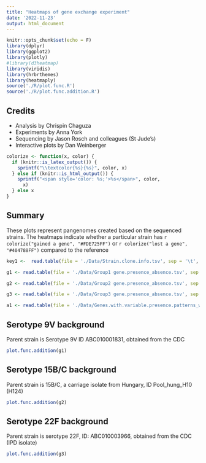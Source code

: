 ```yaml
---
title: "Heatmaps of gene exchange experiment"
date: '2022-11-23'
output: html_document
---
```


```r
knitr::opts_chunk$set(echo = F)
library(dplyr)
library(ggplot2)
library(plotly)
#library(d3heatmap)
library(viridis)
library(hrbrthemes)
library(heatmaply)
source('./R/plot.func.R')
source('./R/plot.func.addition.R')

```

## Credits

-   Analysis by Chrispin Chaguza
-   Experiments by Anna York
-   Sequencing by Jason Rosch and colleagues (St Jude's)
-   Interactive plots by Dan Weinberger

```r
colorize <- function(x, color) {
  if (knitr::is_latex_output()) {
    sprintf("\\textcolor{%s}{%s}", color, x)
  } else if (knitr::is_html_output()) {
    sprintf("<span style='color: %s;'>%s</span>", color,
      x)
  } else x
}
```

## Summary

These plots represent pangenomes created based on the sequenced strains. The heatmaps indicate whether a particular strain has `r colorize("gained a gene", "#FDE725FF")` or `r colorize("lost a gene", "#404788FF")` compared to the reference

```r
key1 <-  read.table(file = './Data/Strain.clone.info.tsv', sep = '\t', header = TRUE) %>% rename(parent_ST=ID, new_ST=Strain , strain=Hartwell)

g1 <- read.table(file = './Data/Group1 gene.presence_absence.tsv', sep = '\t', header = TRUE)

g2 <- read.table(file = './Data/Group2 gene.presence_absence.tsv', sep = '\t', header = TRUE)

g3 <- read.table(file = './Data/Group3 gene.presence_absence.tsv', sep = '\t', header = TRUE)

a1 <- read.table(file = './Data/Genes.with.variable.presence.patterns_with_annotations.tsv', sep = '\t', header = TRUE)

```

## Serotype 9V background

Parent strain is Serotype 9V ID ABC010001831, obtained from the CDC

```r
plot.func.addition(g1)

```

## Serotype 15B/C background

Parent strain is 15B/C, a carriage isolate from Hungary, ID Pool_hung_H10 (H124)

```r
plot.func.addition(g2)

```

## Serotype 22F background

Parent strain is serotype 22F, ID: ABC010003966, obtained from the CDC (IPD isolate)

```r
plot.func.addition(g3)

```

